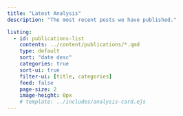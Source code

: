 ```yaml
---
title: "Latest Analysis"
description: "The most recent posts we have published."

listing:
  - id: publications-list
    contents: ../content/publications/*.qmd
    type: default
    sort: "date desc"
    categories: true
    sort-ui: true
    filter-ui: [title, categories]
    feed: false
    page-size: 2
    image-height: 0px
    # template: ../includes/analysis-card.ejs
---
```


::: {#publications-list}
:::
